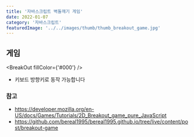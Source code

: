 ```yaml
---
title: '자바스크립트 벽돌깨기 게임'
date: 2022-01-07
category: '자바스크립트'
featuredImage: '../../images/thumb/thumb_breakout_game.jpg'
---
```



## 게임

<BreakOut fillColor={'#000'} />

- 키보드 방향키로 동작 가능합니다

### 참고

- https://developer.mozilla.org/en-US/docs/Games/Tutorials/2D_Breakout_game_pure_JavaScript
- https://github.com/bereal1995/bereal1995.github.io/tree/live/content/post/breakout-game
